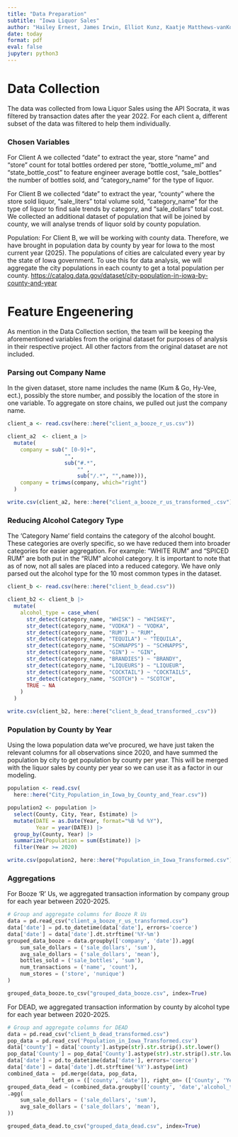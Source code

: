 ```yaml
---
title: "Data Preparation"
subtitle: "Iowa Liquor Sales"
author: "Hailey Ernest, James Irwin, Elliot Kunz, Kaatje Matthews-vanKoetsveld"
date: today
format: pdf
eval: false
jupyter: python3
---
```


# Data Collection

The data was collected from Iowa Liquor Sales using the API Socrata, it was filtered by transaction dates after the year 2022. For each client a, different subset of the data was filtered to help them individually.

### Chosen Variables

For Client A we collected “date” to extract the year, store “name” and “store” count for total bottles ordered per store, “bottle_volume_ml” and “state_bottle_cost” to feature engineer average bottle cost, “sale_bottles” the number of bottles sold, and “category_name” for the type of liquor.

For Client B we collected “date” to extract the year, “county” where the store sold liquor, “sale_liters” total volume sold, “category_name” for the type of liquor to find sale trends by category, and “sale_dollars” total cost. We collected an additional dataset of population that will be joined by county, we will analyse trends of liquor sold by county population.

Population: For Client B, we will be working with county data. Therefore, we have brought in population data by county by year for Iowa to the most current year (2025). The populations of cities are calculated every year by the state of Iowa government. To use this for data analysis, we will aggregate the city populations in each county to get a total population per county. <https://catalog.data.gov/dataset/city-population-in-iowa-by-county-and-year>

# Feature Engeenering

As mention in the Data Collection section, the team will be keeping the aforementioned variables from the original dataset for purposes of analysis in their respective project. All other factors from the original dataset are not included.

### Parsing out Company Name

In the given dataset, store name includes the name (Kum & Go, Hy-Vee, ect.), possibly the store number, and possibly the location of the store in one variable. To aggregate on store chains, we pulled out just the company name.

```r
client_a <- read.csv(here::here("client_a_booze_r_us.csv"))

client_a2  <- client_a |>
  mutate(
    company = sub(" [0-9]+",
                  "",
                  sub("#.*",
                      "" ,
                      sub("/.*", "",name))),
    company = trimws(company, which="right")
  )

write.csv(client_a2, here::here("client_a_booze_r_us_transformed_.csv"))
```

### Reducing Alcohol Category Type

The ‘Category Name’ field contains the category of the alcohol bought. These categories are overly specific, so we have reduced them into broader categories for easier aggregation. For example: “WHITE RUM” and “SPICED RUM” are both put in the “RUM” alcohol category. It is important to note that as of now, not all sales are placed into a reduced category. We have only parsed out the alcohol type for the 10 most common types in the dataset.

```r
client_b <- read.csv(here::here("client_b_dead.csv"))

client_b2 <- client_b |>
  mutate(
    alcohol_type = case_when(
      str_detect(category_name, "WHISK") ~ "WHISKEY",
      str_detect(category_name, "VODKA") ~ "VODKA",
      str_detect(category_name, "RUM") ~ "RUM",
      str_detect(category_name, "TEQUILA") ~ "TEQUILA",
      str_detect(category_name, "SCHNAPPS") ~ "SCHNAPPS",
      str_detect(category_name, "GIN") ~ "GIN",
      str_detect(category_name, "BRANDIES") ~ "BRANDY",
      str_detect(category_name, "LIQUEURS") ~ "LIQUEUR",
      str_detect(category_name, "COCKTAIL") ~ "COCKTAILS",
      str_detect(category_name, "SCOTCH") ~ "SCOTCH",
      TRUE ~ NA
    )
  )

write.csv(client_b2, here::here("client_b_dead_transformed_.csv"))
```

### Population by County by Year

Using the Iowa population data we've procured, we have just taken the relevant columns for all observations since 2020, and have summed the population by city to get population by county per year. This will be merged with the liquor sales by county per year so we can use it as a factor in our modeling.

```r
population <- read.csv(
  here::here("City_Population_in_Iowa_by_County_and_Year.csv"))

population2 <- population |>
  select(County, City, Year, Estimate) |>
  mutate(DATE = as.Date(Year, format="%B %d %Y"),
         Year = year(DATE)) |>
  group_by(County, Year) |>
  summarize(Population = sum(Estimate)) |>
  filter(Year >= 2020)

write.csv(population2, here::here("Population_in_Iowa_Transformed.csv"))
```

### Aggregations

For Booze 'R' Us, we aggregated transaction information by company group for each year between 2020-2025.

```python
# Group and aggregate columns for Booze R Us
data = pd.read_csv("client_a_booze_r_us_transformed.csv")
data['date'] = pd.to_datetime(data['date'], errors='coerce')
data['date'] = data['date'].dt.strftime('%Y-%m')
grouped_data_booze = data.groupby(['company', 'date']).agg(
    sum_sale_dollars = ('sale_dollars', 'sum'),
    avg_sale_dollars = ('sale_dollars', 'mean'),
    bottles_sold = ('sale_bottles', 'sum'),
    num_transactions = ('name', 'count'),
    num_stores = ('store', 'nunique')
)

grouped_data_booze.to_csv("grouped_data_booze.csv", index=True)
```

For DEAD, we aggregated transaction information by county by alcohol type for each year between 2020-2025.

```python
# Group and aggregate columns for DEAD
data = pd.read_csv("client_b_dead_transformed.csv")
pop_data = pd.read_csv('Population_in_Iowa_Transformed.csv')
data['county'] = data['county'].astype(str).str.strip().str.lower()
pop_data['County'] = pop_data['County'].astype(str).str.strip().str.lower()
data['date'] = pd.to_datetime(data['date'], errors='coerce')
data['date'] = data['date'].dt.strftime('%Y').astype(int)
combined_data =  pd.merge(data, pop_data, 
              left_on = (['county', 'date']), right_on= (['County', 'Year']))
grouped_data_dead = (combined_data.groupby(['county', 'date','alcohol_type'])
.agg(
    sum_sale_dollars = ('sale_dollars', 'sum'),
    avg_sale_dollars = ('sale_dollars', 'mean'),
))

grouped_data_dead.to_csv("grouped_data_dead.csv", index=True)
```